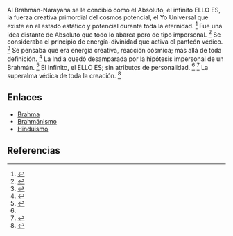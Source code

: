 Al Brahmán-Narayana se le concibió como el Absoluto, el infinito ELLO ES, la fuerza creativa primordial del cosmos potencial, el Yo Universal que existe en el estado estático y potencial durante toda la eternidad. <ref name="n0">{{lib|LU|94|3|3-4}}</ref> Fue una idea distante de Absoluto que todo lo abarca pero de tipo impersonal. <ref name="n1">{{lib|LU|94|2|6-7}}</ref> Se consideraba el principio de energía-divinidad que activa el panteón védico. <ref name="n2">{{lib|LU|94|1|4}}</ref> Se pensaba que era energía creativa, reacción cósmica; más allá de toda definición. <ref name="n3">{{lib|LU|94|3|2}}</ref> La India quedó desamparada por la hipótesis impersonal de un Brahmán. <ref name="n4">{{lib|LU|94|2|4,7}}</ref> El Infinito, el ELLO ES; sin atributos de personalidad. <ref name="n3"/> <ref name="n5">{{lib|LU|94|4|3}}</ref> La superalma védica de toda la creación. <ref name="n6">{{lib|LU|94|2|4}}</ref> 

== Enlaces ==

* [[Brahma|Brahma]]
* [[brahmánismo|Brahmánismo]]
* [[hinduismo|Hinduismo]]


== Referencias ==

<references/>
